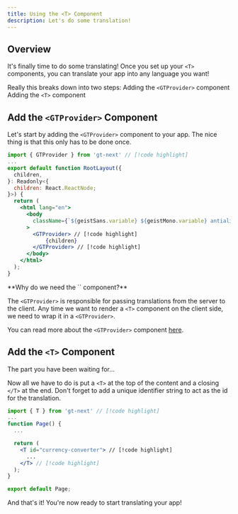 ```yaml
---
title: Using the <T> Component
description: Let's do some translation!
---
```




## Overview

It's finally time to do some translating!
Once you set up your `<T>` components, you can translate your app into any language you want!

Really this breaks down into two steps:
<Steps>
  <Step>
    Adding the `<GTProvider>` component
  </Step>
  <Step>
    Adding the `<T>` component
    </Step>
</Steps>


## Add the `<GTProvider>` Component

Let's start by adding the `<GTProvider>` component to your app.
The nice thing is that this only has to be done once.

```jsx title="src/app/layout.tsx" copy
import { GTProvider } from 'gt-next' // [!code highlight]
...
export default function RootLayout({
  children,
}: Readonly<{
  children: React.ReactNode;
}>) {
  return (
    <html lang="en">
      <body
        className={`${geistSans.variable} ${geistMono.variable} antialiased`}
      >
        <GTProvider> // [!code highlight]
            {children}
        </GTProvider> // [!code highlight]
      </body>
    </html>
  );
}

```

<Callout>
  **Why do we need the `<GTProvider>` component?**

  The `<GTProvider>` is responsible for passing translations from the server to the client.
  Any time we want to render a `<T>` component on the client side, we need to wrap it in a `<GTProvider>`.

  You can read more about the `<GTProvider>` component [here](/docs/next/guides/jsx#gtprovider).
</Callout>


## Add the `<T>` Component

The part you have been waiting for...

Now all we have to do is put a `<T>` at the top of the content and a closing `</T>` at the end.
Don't forget to add a unique identifier string to act as the id for the translation.

```jsx title="src/app/page.tsx" copy
import { T } from 'gt-next' // [!code highlight]
...
function Page() {
  ...

  return (
    <T id="currency-converter"> // [!code highlight]
      ...
    </T> // [!code highlight]
  );
}

export default Page;
```

And that's it! You're now ready to start translating your app!



